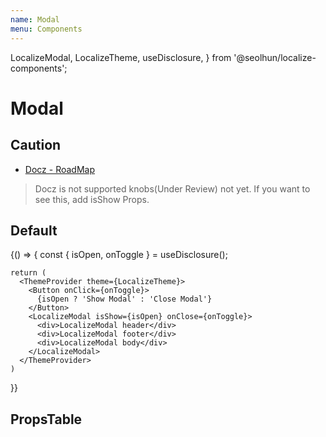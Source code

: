 ```yaml
---
name: Modal
menu: Components
---
```


  LocalizeModal,
  LocalizeTheme,
  useDisclosure,
} from '@seolhun/localize-components';


# Modal

## Caution
- [Docz - RoadMap](http://feedback.docz.site/roadmap?sort=trending)

> Docz is not supported knobs(Under Review) not yet. If you want to see this, add isShow Props.

## Default

<Playground>
  {() => {
    const { isOpen, onToggle } = useDisclosure();

    return (
      <ThemeProvider theme={LocalizeTheme}>
        <Button onClick={onToggle}>
          {isOpen ? 'Show Modal' : 'Close Modal'}
        </Button>
        <LocalizeModal isShow={isOpen} onClose={onToggle}>
          <div>LocalizeModal header</div>
          <div>LocalizeModal footer</div>
          <div>LocalizeModal body</div>
        </LocalizeModal>
      </ThemeProvider>
    )
  }}
</Playground>

## PropsTable

<Props of={ModalPropsTable} />
